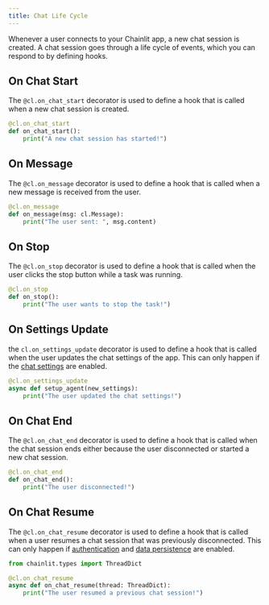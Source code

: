 ```yaml
---
title: Chat Life Cycle
---
```


Whenever a user connects to your Chainlit app, a new chat session is created. A chat session goes through a life cycle of events, which you can respond to by defining hooks.

## On Chat Start

The `@cl.on_chat_start` decorator is used to define a hook that is called when a new chat session is created.

```python
@cl.on_chat_start
def on_chat_start():
    print("A new chat session has started!")
```

## On Message

The `@cl.on_message` decorator is used to define a hook that is called when a new message is received from the user.

```python
@cl.on_message
def on_message(msg: cl.Message):
    print("The user sent: ", msg.content)
```

## On Stop

The `@cl.on_stop` decorator is used to define a hook that is called when the user clicks the stop button while a task was running.

```python
@cl.on_stop
def on_stop():
    print("The user wants to stop the task!")
```

## On Settings Update

the `cl.on_settings_update` decorator is used to define a hook that is called when the user updates the chat settings of the app. This can only happen if the [chat settings](/chat-settings) are enabled.

```python
@cl.on_settings_update
async def setup_agent(new_settings):
    print("The user updated the chat settings!")
```

## On Chat End

The `@cl.on_chat_end` decorator is used to define a hook that is called when the chat session ends either because the user disconnected or started a new chat session.

```python
@cl.on_chat_end
def on_chat_end():
    print("The user disconnected!")
```

## On Chat Resume

The `@cl.on_chat_resume` decorator is used to define a hook that is called when a user resumes a chat session that was previously disconnected. This can only happen if [authentication](/authentication) and [data persistence](/data-persistence) are enabled.

```python
from chainlit.types import ThreadDict

@cl.on_chat_resume
async def on_chat_resume(thread: ThreadDict):
    print("The user resumed a previous chat session!")
```

